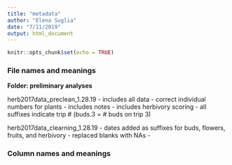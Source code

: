 ```yaml
---
title: "metadata"
author: "Elena Suglia"
date: "7/11/2019"
output: html_document
---
```


```r
knitr::opts_chunk$set(echo = TRUE)
```

### File names and meanings

**Folder: preliminary analyses**

herb2017data_preclean_1.28.19
 - includes all data
 - correct individual numbers for plants
 - includes notes
 - includes herbivory scoring
 - all suffixes indicate trip # (buds.3 = # buds on trip 3)

herb2017data_clearning_1.28.19
 - dates added as suffixes for buds, flowers, fruits, and herbivory
 - replaced blanks with NAs
 - 
 
### Column names and meanings


 
 
 
 